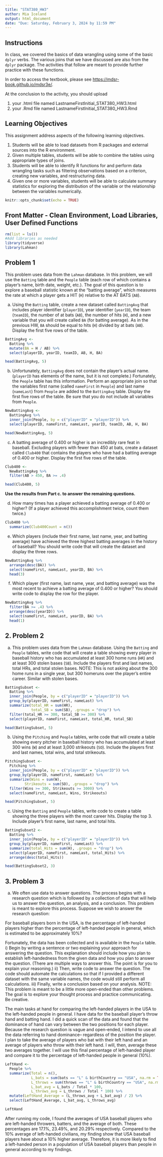 ```yaml
---
title: "STAT380_HW3"
author: Mia Iceland
output: html_document
date: "Due: Saturday, February 3, 2024 by 11:59 PM"
---
```


## Instructions

In class, we covered the basics of data wrangling using some of the basic `dplyr` verbs. The various joins that we have discussed are also from the `dplyr` package. The activities that follow are meant to provide further practice with these functions.

In order to access the textbook, please see <https://mdsr-book.github.io/mdsr3e/>. 

At the conclusion to the activity, you should upload

1. your .html file named LastnameFirstInitial_STAT380_HW3.html 
2. your .Rmd file named LastnameFirstInitial_STAT380_HW3.Rmd

## Learning Objectives
This assignment address aspects of the following learning objectives.

1. Students will be able to load datasets from R packages and external sources into the R environment.
2. Given multiple tables, students will be able to combine the tables using appropriate types of joins.
3. Students will be able to identify R functions for and perform data wrangling tasks such as filtering observations based on a criterion, creating new variables, and restructuring data.
4. Given one or more variables, students will be able to calculate summary statistics for exploring the distribution of the variable or the relationship between the variables numerically. 


```r
knitr::opts_chunk$set(echo = TRUE)
```

## Front Matter - Clean Environment, Load Libraries, User Defined Functions
```r
rm(list = ls())
#Add libraries as needed
library(tidyverse)
library(Lahman)
```


## Problem 1

This problem uses data from the `Lahman` database. In this problem, we will use the `Batting` table and the `People` table (each row of which contains a player’s name, birth date, weight, etc.). The goal of this question is to explore a baseball statistic known at the “batting average”, which measures the rate at which a player gets a HIT (`H`) relative to the AT BATS (`AB`).

a. Using the `Batting` table, create a new dataset called `BattingAvg` that includes player identifier (`playerID`), year identifier (`yearID`), the team (`teamID`), the number of at bats (`AB`), the number of hits (`H`), and a new variable that you will create called `BA` (for batting average). As in the previous HW, `BA` should be equal to hits (`H`) divided by at bats (`AB`). Display the first five rows of the table.

```r
BattingAvg <-
  Batting %>%
  mutate(BA = H / AB) %>%
  select(playerID, yearID, teamID, AB, H, BA)

head(BattingAvg, 5)
```


b. Unfortunately, `BattingAvg` does not contain the player’s actual name. (`playerID` has elements of the name, but it is not complete.) Fortunately, the `People` table has this information. Perform an appropriate join so that the variables first name (called `nameFirst` in `People`) and last name (`nameLast`) from `People` are added to the `BattingAvg` table. Display the first five rows of the table. Be sure that you do not include all variables from `People`.

```r
NewBattingAvg <-
  BattingAvg %>%
  inner_join(People, by = c("playerID" = "playerID")) %>%
  select(playerID, nameFirst, nameLast, yearID, teamID, AB, H, BA)

head(NewBattingAvg, 5)
```


c. A batting average of 0.400 or higher is an incredibly rare feat in baseball. Excluding players with fewer than 450 at bats, create a dataset called `Club400` that contains the players who have had a batting average of 0.400 or higher. Display the first five rows of the table.

```r
Club400 <-
  NewBattingAvg %>%
  filter(AB > 450, BA >= .4)

head(Club400, 5)
```


**Use the results from Part c. to answer the remaining questions.**

d. How many times has a player achieved a batting average of 0.400 or higher? (If a player achieved this accomplishment twice, count them twice.)

```r
Club400 %>%
  summarize(Club400Count = n())
```


e. Which players (include their first name, last name, year, and batting average) have achieved the three highest batting averages in the history of baseball? You should write code that will create the dataset and display the three rows.

```r
NewBattingAvg %>%
  arrange(desc(BA)) %>%
  select(nameFirst, nameLast, yearID, BA) %>%
  head(3)

```


f. Which player (first name, last name, year, and batting average) was the most recent to achieve a batting average of 0.400 or higher? You should write code to display the row for the player.

```r
NewBattingAvg %>%
  filter(BA >= .4) %>%
  arrange(desc(yearID)) %>%
  select(nameFirst, nameLast, yearID, BA) %>%
  head(1)
```


## 2. Problem 2 

a. This problem uses data from the `Lahman` database. Using the `Batting` and `People` tables, write code that will create a table showing every player in baseball history who has accumulated at least 300 home runs (`HR`) and at least 300 stolen bases (`SB`). Include the players first and last names, total HRs, and total stolen bases. NOTE: This is not asking about the 300 home runs in a single year, but 300 homeruns over the player’s entire career. Similar with stolen bases.

```r
BattingSubset <-
  Batting %>%
  inner_join(People, by = c("playerID" = "playerID")) %>%
  group_by(playerID, nameFirst, nameLast) %>%
  summarize(total_HR = sum(HR),
            total_SB = sum(SB), .groups = "drop") %>%
  filter(total_HR >= 300, total_SB >= 300) %>%
  select(playerID, nameFirst, nameLast, total_HR, total_SB)

head(BattingSubset, 5)
```


b. Using the `Pitching` and `People` tables, write code that will create a table showing every pitcher in baseball history who has accumulated at least 300 wins (`W`) and at least 3,000 strikeouts (`SO`). Include the players first and last names, total wins, and total strikeouts.

```r
PitchingSubset <-
  Pitching %>%
  inner_join(People, by = c("playerID" = "playerID")) %>%
  group_by(playerID, nameFirst, nameLast) %>%
  summarize(Wins = sum(W),
         Strikeouts = sum(SO), .groups = "drop") %>%
  filter(Wins >= 300, Strikeouts >= 3000) %>%
  select(nameFirst, nameLast, Wins, Strikeouts)

head(PitchingSubset, 5)
```


c. Using the `Batting` and `People` tables, write code to create a table showing the three players with the most career hits. Display the top 3. Include player's first name, last name, and total hits.  

```r
BattingSubset2 <-
  Batting %>%
  inner_join(People, by = c("playerID" = "playerID")) %>%
  group_by(playerID, nameFirst, nameLast) %>%
  summarize(total_Hits = sum(H), .groups = "drop") %>%
  select(playerID, nameFirst, nameLast, total_Hits) %>%
  arrange(desc(total_Hits))

head(BattingSubset2, 3)
```


## 3. Problem 3

a. We often use data to answer questions. The process begins with a research question which is followed by a collection of data that will help us to answer the question, an analysis, and a conclusion. This problem is meant to explore this process. Suppose we wish to answer the research question: 

For baseball players born in the USA, is the percentage of left-handed players higher than the percentage of left-handed people in general, which is estimated to be approximately 10\%? 

Fortunately, the data has been collected and is available in the `People` table. i) Begin by writing a sentence or two explaining your approach for answering the question. This explanation should include how you plan to establish left-handedness from the given data and how you plan to answer the question. (There are multiple ways to answer this. The point is for you to explain your reasoning.) ii) Then, write code to answer the question. The code should automate the calculations so that if I provided a different dataset with the same variable names, the code would still perform all calculations. iii) Finally, write a conclusion based on your analysis. NOTE: This problem is meant to be a little more open-ended than other problems. The goal is to explore your thought process and practice communicating. Be creative.

The main tasks at hand for comparing the left-handed players in the USA to the left-handed people in general. I have data for the baseball player's throw hand and batting hand. I did a quick scan of the data and found that the dominance of hand can vary between the two positions for each player. Because the research question is vague and open-ended, I intend to use all the data referring to hand dominance-- regardless of the position the player. I plan to take the average of players who bat with their left hand and an average of players who throw with their left hand. I will, then, average these two averages together. I will use this final percentage of left-handed player and compare it to the percentage of left-handed people in general (10\%).

```r
LeftHand <- 
  People %>%
  summarize(Total = n(),
            L_bats = sum(bats == "L" & birthCountry == "USA", na.rm = TRUE),
            L_throws = sum(throws == "L" & birthCountry == "USA", na.rm = TRUE),
            L_bat_avg = L_bats / Total * 100,
            L_throws_avg = L_throws / Total * 100) %>%
  mutate(LeftHand_Average = (L_throws_avg + L_bat_avg) / 2) %>%
  select(LeftHand_Average, L_bat_avg, L_throws_avg)

LeftHand
```

After running my code, I found the averages of USA baseball players who are left-handed throwers, batters, and the average of both. These percentages are 17.1\%, 23.49\%, and 20.29\% respectively. Compared to the 10\% average of left-handed civilians, my finding show that USA baseball players have about a 10\% higher average. Therefore, it is more likely to find a left-handed person in a population of USA baseball players than people in general according to my findings. 








